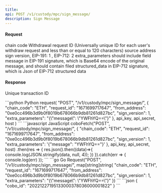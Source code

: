 ```yaml
---
title: 
api: POST /v1/custody/mpc/sign_message/ 
description: Sign Message 
---
```

#### Request 

<ParamField body="chain_code" type="String" required>chain code</ParamField> 
<ParamField body="request_id" type="String" required>Withdrawal request ID (Universally unique ID for each user's withdraw request and less than or equal to 120 characters)</ParamField> 
<ParamField body="from_address" type="String" required>source address</ParamField> 
<ParamField body="sign_version" type="String" required>sign version, EIP-191: 1 , EIP-712: 2</ParamField> 
<ParamField body="extra_parameters" type="Json" required>extra_parameters should include field message in EIP-191 signature, which is Base64 encode of the original message, and should contain filed structured_data in EIP-712 signature, which is Json of EIP-712 structured data</ParamField> 

#### Response
<ResponseField name="cobo_id" type="String" >Unique transaction ID</ResponseField>


<RequestExample>
```python Python
request(
    "POST",
    "/v1/custody/mpc/sign_message/",
    {
        "chain_code": "ETH",
        "request_id": "1671699717647",
        "from_address": "0xe0cc496b3d9b0f8019b678066b9db81261d827bc",
        "sign_version": 1,
        "extra_parameters": "{\"message\": \"YWFhYQ==\"}"
    },
    api_key, api_secret, host
)
```
```javascript JavaScript
coboFetch("POST", "/v1/custody/mpc/sign_message/", {
    "chain_code": "ETH",
    "request_id": "1671699717647",
    "from_address": "0xe0cc496b3d9b0f8019b678066b9db81261d827bc",
    "sign_version": 1,
    "extra_parameters": '{"message": "YWFhYQ=="}'
}, api_key, api_secret, host)
    .then(res => {
        res.json().then((data)=>{
            console.log(JSON.stringify(data, null, 4));
        })
    }).catch(err => {
        console.log(err)
    });
```
```go Go
Request("POST", "/v1/custody/mpc/sign_message/", map[string]string{
    "chain_code": "ETH",
    "request_id": "1671699717647",
    "from_address": "0xe0cc496b3d9b0f8019b678066b9db81261d827bc",
    "sign_version": 1,
    "extra_parameters": "{\"message\": \"YWFhYQ==\"}"
})
```
</RequestExample>

<ResponseExample>
```json
{
  "cobo_id": "20221227195133000378036000001822"
}
```
</ResponseExample>
